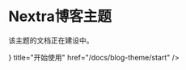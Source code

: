 
# Nextra博客主题

<Callout type="warning">该主题的文档正在建设中。</Callout>

<Cards>
  <Cards.Card
    icon={<ChevronRightIcon />}
    title="开始使用"
    href="/docs/blog-theme/start"
  />
</Cards>
